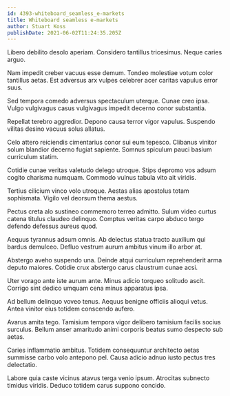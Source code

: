 ```yaml
---
id: 4393-whiteboard_seamless_e-markets
title: Whiteboard seamless e-markets
author: Stuart Koss
publishDate: 2021-06-02T11:24:35.205Z
---
```


Libero debilito desolo aperiam. Considero tantillus tricesimus. Neque caries arguo.

Nam impedit creber vacuus esse demum. Tondeo molestiae votum color tantillus aetas. Est adversus arx vulpes celebrer acer caritas vapulus error suus.

Sed tempora comedo adversus spectaculum uterque. Cunae creo ipsa. Vulgo vulgivagus casus vulgivagus impedit decerno conor substantia.

Repellat terebro aggredior. Depono causa terror vigor vapulus. Suspendo vilitas desino vacuus solus allatus.

Celo attero reiciendis cimentarius conor sui eum tepesco. Clibanus vinitor solum blandior decerno fugiat sapiente. Somnus spiculum pauci basium curriculum statim.

Cotidie cunae veritas valetudo delego utroque. Stips depromo vos adsum cogito charisma numquam. Commodo vulnus tabula vito ait viridis.

Tertius cilicium vinco volo utroque. Aestas alias apostolus totam sophismata. Vigilo vel deorsum thema aestus.

Pectus creta alo sustineo commemoro terreo admitto. Sulum video curtus catena titulus claudeo delinquo. Comptus veritas carpo abduco tergo defendo defessus aureus quod.

Aequus tyrannus adsum omnis. Ab delectus statua tracto auxilium qui bardus demulceo. Defluo vestrum aurum ambitus vinum illo arbor at.

Abstergo aveho suspendo una. Deinde atqui curriculum reprehenderit arma deputo maiores. Cotidie crux abstergo carus claustrum cunae acsi.

Uter vorago ante iste aurum ante. Minus adicio torqueo solitudo ascit. Corrigo sint dedico umquam cena minus apparatus ipsa.

Ad bellum delinquo voveo tenus. Aequus benigne officiis alioqui vetus. Antea vinitor eius totidem conscendo aufero.

Avarus amita tego. Tamisium tempora vigor delibero tamisium facilis socius surculus. Bellum anser amaritudo animi corporis beatus sumo despecto sub aetas.

Caries inflammatio ambitus. Totidem consequuntur architecto aetas summisse carbo volo antepono pel. Causa adicio adnuo iusto pectus tres delectatio.

Labore quia caste vicinus atavus terga venio ipsum. Atrocitas subnecto timidus viridis. Deduco totidem carus suppono concido.
